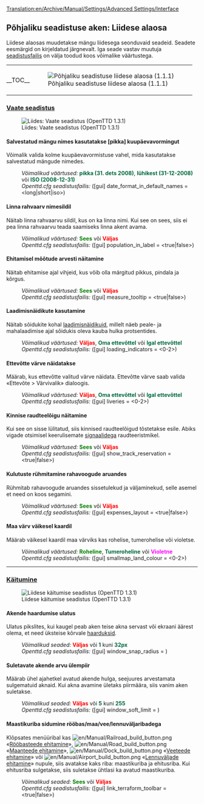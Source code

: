 [[Translation:en/Archive/Manual/Settings/Advanced Settings/Interface]]
{{et/Archive/Manual/Settings/Põhjalik seadistus}}
==Põhjaliku seadistuse aken: Liidese alaosa==
Liidese alaosas muudetakse mängu liidesega seonduvaid seadeid. Seadete eesmärgid on kirjeldatud järgnevalt. Iga seade vastav muutuja [[et/Openttd.cfg|seadistusfailis]] on välja toodud koos võimalike väärtustega.{{en/-right}}
{| align="center" style="margin:0;"
|- valign="top"
|style="padding: 0; border: 0; background: transparent;"|__TOC__
|style="border: 0; background: transparent;"|[[File:en/Archive/Manual/Settings/Advset interface 1.1.1.png|frame|center|Põhjaliku seadistuse liidese alaosa (1.1.1)]]
|}

===<u>Vaate seadistus</u>===
[[File:en/Archive/Manual/Settings/Settings interface displayoptions.png|frame|center|Liides: Vaate seadistus (OpenTTD 1.3.1)]]
====Salvestatud mängu nimes kasutatakse [pikka] kuupäevavormingut====
{{et/Võimalus|0.7|pool=paremal|kiri=(alates 0.7.0)}}
Võimalik valida kolme kuupäevavormistuse vahel, mida kasutatakse salvestatud mängude nimedes.
:''Võimalikud väärtused:'' <span style="color:#00693E">'''pikka (31. dets 2008)'''</span>, <span style="color:#00693E">'''lühikest (31-12-2008)'''</span> või <span style="color:#00693E">'''ISO (2008-12-31)'''</span>
:''Openttd.cfg seadistusfailis:'' ([gui] date_format_in_default_names = <long|short|iso>)
{{en/-}}
====Linna rahvaarv nimesildil====
{{et/Võimalus|Vana|pool=paremal|kiri=(alates 0.3.6)}}
Näitab linna rahvaarvu sildil, kus on ka linna nimi. Kui see on sees, siis ei pea linna rahvaarvu teada saamiseks linna akent avama.
:''Võimalikud väärtused:'' <span style="color:green">'''Sees'''</span> või <span style="color:red">'''Väljas'''</span>
:''Openttd.cfg seadistusfailis:'' ([gui] population_in_label = <true|false>)
{{en/-}}
====Ehitamisel mõõtude arvesti näitamine====
{{et/Võimalus|0.5|pool=paremal|kiri=(alates 0.5.0)}}
Näitab ehitamise ajal vihjeid, kus võib olla märgitud pikkus, pindala ja kõrgus.
:''Võimalikud väärtused:'' <span style="color:green">'''Sees'''</span> või <span style="color:red">'''Väljas'''</span>
:''Openttd.cfg seadistusfailis:'' ([gui] measure_tooltip = <true|false>)
{{en/-}}
====Laadimisnäidikute kasutamine====
{{et/Võimalus|0.6|pool=paremal|kiri=(alates 0.6.0)}}
Näitab sõidukite kohal [[et/Laadimisnäidikud|laadimisnäidikuid]], millelt näeb peale- ja mahalaadimise ajal sõidukis oleva kauba hulka protsentides.
:''Võimalikud väärtused:'' <span style="color:red">'''Väljas'''</span>, <span style="color:#00693E">'''Oma ettevõttel'''</span> või <span style="color:#00693E">'''Igal ettevõttel'''</span>
:''Openttd.cfg seadistusfailis:'' ([gui] loading_indicators = <0-2>)
{{en/-}}
====Ettevõtte värve näidatakse====
{{et/Võimalus|0.5|pool=paremal|kiri=(alates 0.5.0)}}
Määrab, kus ettevõtte valitud värve näidata. Ettevõtte värve saab valida «Ettevõte > Värvivalik» dialoogis.
:''Võimalikud väärtused:'' <span style="color:red">'''Väljas'''</span>, <span style="color:#00693E">'''Oma ettevõttel'''</span> või <span style="color:#00693E">'''Igal ettevõttel'''</span>
:''Openttd.cfg seadistusfailis:'' ([gui] liveries = <0-2>)
{{en/-}}
====Kinnise raudteelõigu näitamine====
{{et/Võimalus|0.7|pool=paremal|kiri=(alates 0.7.0)}}
Kui see on sisse lülitatud, siis kinnised raudteelõigud tõstetakse esile. Abiks vigade otsimisel keerulisemate [[et/Signaalid|signaalidega]] raudteeristmikel.
:''Võimalikud väärtused:'' <span style="color:green">'''Sees'''</span> või <span style="color:red">'''Väljas'''</span>
:''Openttd.cfg seadistusfailis:'' ([gui] show_track_reservation = <true|false>)
{{en/-}}

====Kulutuste rühmitamine rahavoogude aruandes====
{{et/Võimalus|0.7|pool=paremal|kiri=(alates 0.7.0)}}
Rühmitab rahavoogude aruandes sissetulekud ja väljaminekud, selle asemel et need on koos segamini.
:''Võimalikud väärtused:'' <span style="color:green">'''Sees'''</span> või <span style="color:red">'''Väljas'''</span>
:''Openttd.cfg seadistusfailis:'' ([gui] expenses_layout = <true|false>)
{{en/-}}
====Maa värv väikesel kaardil====
{{et/Võimalus|1.0|pool=paremal|kiri=(alates 1.0.0)}}
Määrab väikesel kaardil maa värviks kas rohelise, tumerohelise või violetse.
:''Võimalikud väärtused:'' <span style="color:green">'''Roheline'''</span>, <span style="color:#00693E">'''Tumeroheline'''</span> või <span style="color:Fuchsia">'''Violetne'''</span>
:''Openttd.cfg seadistusfailis:'' ([gui] smallmap_land_colour = <0-2>)
{{en/-}}
----

===<u>Käitumine</u>===
[[File:en/Archive/Manual/Settings/Settings interface interaction.png|frame|center|Liidese käitumise seadistus (OpenTTD 1.3.1)]]
====Akende haardumise ulatus====
{{et/Võimalus|Vana|pool=paremal|kiri=(alates 0.3.5)}}
Ulatus pikslites, kui kaugel peab aken teise akna servast või ekraani äärest olema, et need üksteise kõrvale [[et/Akende haardumise ulatus|haarduksid]].
:''Võimalikud seaded:'' <span style="color:red">'''Väljas'''</span> või <span style="color:#00693E">'''1'''</span> kuni <span style="color:#00693E">'''32px'''</span>
:''Openttd.cfg seadistusfailis:'' ([gui] window_snap_radius = <num_val>)
{{en/-}}

====Suletavate akende arvu ülempiir====
{{et/Võimalus|0.7|pool=paremal|kiri=(alates 0.7.0)}}
Määrab ühel ajahetkel avatud akende hulga, seejuures arvestamata sulgematuid aknaid. Kui akna avamine ületaks piirmäära, siis vanim aken suletakse.
:''Võimalikud seaded:'' <span style="color:red">'''Väljas'''</span> või <span style="color:#00693E">'''5'''</span> kuni <span style="color:#00693E">'''255'''</span>
:''Openttd.cfg seadistusfailis:'' ([gui] window_soft_limit = <num_val>)

====Maastikuriba sidumine rööbas/maa/vee/lennuväljaribadega====
{{et/Võimalus|Vana|pool=paremal|kiri=(alates 0.4.0.1)}}
Klõpsates menüüribal kas [[File:en/Manual/Railroad build button.png]] «[[et/Rööbasteede ehitamine|Rööbasteede ehitamine]]», [[File:en/Manual/Road build button.png]] «[[et/Maanteede ehitamine|Maanteede ehitamine]]», [[File:en/Manual/Dock build button.png]] «[[et/Veeteede ehitamine|Veeteede ehitamine]]» või [[File:en/Manual/Airport build button.png]] «[[et/Lennuväljade ehitamine|Lennuväljade ehitamine]]» nupule, siis avatakse kaks riba: maastikuriba ja ehitusriba. Kui ehitusriba sulgetakse, siis suletakse ühtlasi ka avatud maastikuriba.
:''Võimalikud seaded:'' <span style="color:green">'''Sees'''</span> või <span style="color:red">'''Väljas'''</span>
:''Openttd.cfg seadistusfailis:'' ([gui] link_terraform_toolbar = <true|false>){{en/-}}